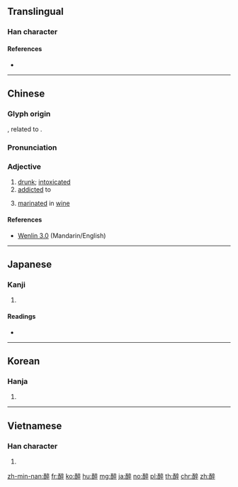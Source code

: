 {{character info/new}}
{{also|酔}}
==Translingual==

===Han character===
{{Han char|rn=164|rad=酉|as=08|sn=15|four=10648|canj=MWYOJ|ids=⿰酉卒}}

====References====
* {{Han ref|kx=1284.240|dkj=39906|dj=1784.170|hdz=63587.140|uh=9189|ud=37257|bh=BE4B|bd=48715}}

----

==Chinese==
{{zh-forms}}

===Glyph origin===
{{Han etym}}
{{Han compound|酉|卒|c1=s|c2=p|ls=psc|t1=wine}}, related to {{m|zh|啐||to taste, to drink}}.

===Pronunciation===
{{zh-pron
|m=zuì
|c=zeoi3
|h=pfs=chui
|md=
|mn=chùi
|w=
|mc=y
|oc=y
|cat=a
}}

===Adjective===
{{zh-adj}}

# [[drunk]]; [[intoxicated]]
# [[addicted]] to
#: {{zh-l|醉心}}
# [[marinated]] in [[wine]]
#: {{zh-l|醉蝦|tr=zuìxiā}}

====References====
* [[w:Wenlin Software for learning Chinese|Wenlin 3.0]] (Mandarin/English)

----

==Japanese==

===Kanji===
{{ja-kanji|grade=|rs=酉08}}

# {{defn|lang=ja|sort=酉08}}

====Readings====
* {{ja-readings|on=[[すい]] (sui)|kun=[[よう]] (you)|nanori=}}

----

==Korean==

===Hanja===
{{ko-hanja|hangeul=취|eumhun=|rv=chwi|mr=ch'wi|y=chwi}}

# {{defn|lang=ko|sort=酉08}}

----

==Vietnamese==

===Han character===
{{vi-hantu|[[túy]], [[tuý]], [[tuý]], [[xuý]]|rs=酉08}}

# {{defn|lang=vi|sort=酉08}}

[[zh-min-nan:醉]]
[[fr:醉]]
[[ko:醉]]
[[hu:醉]]
[[mg:醉]]
[[ja:醉]]
[[no:醉]]
[[pl:醉]]
[[th:醉]]
[[chr:醉]]
[[zh:醉]]